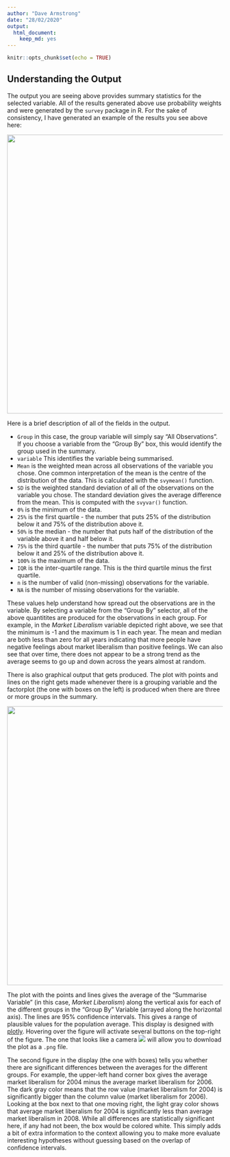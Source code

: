 ```yaml
---
author: "Dave Armstrong"
date: "28/02/2020"
output: 
  html_document: 
    keep_md: yes
---
```


```r
knitr::opts_chunk$set(echo = TRUE)
```

## Understanding the Output

The output you are seeing above provides summary statistics for the selected variable.  All of the results generated above use probability weights and were generated by the `survey` package in R.  For the sake of consistency, I have generated an example of the results you see above here: 

<img src="sum_group1.png" style="display:block; margin-left:auto; margin-right:auto" width="650px">

Here is a brief description of all of the fields in the output.  

  - `Group` in this case, the group variable will simply say "All Observations".  If you choose a variable from the "Group By" box, this would identify the group used in the summary. 
  - `variable` This identifies the variable being summarised. 
  - `Mean` is the weighted mean across all observations of the variable you chose.  One common interpretation of the mean is the centre of the distribution of the data.  This is calculated with the `svymean()` function. 
  - `SD` is the weighted standard deviation of all of the observations on the variable you chose.  The standard deviation gives the average difference from the mean. This is computed with the `svyvar()` function.  
  - `0%` is the minimum of the data. 
  - `25%` is the first quartile - the number that puts 25% of the distribution below it and 75% of the distribution above it. 
  - `50%` is the median - the number that puts half of the distribution of the variable above it and half below it. 
  - `75%` is the third quartile - the number that puts 75% of the distribution below it and 25% of the distribution above it. 
  - `100%` is the maximum of the data. 
  - `IQR` is the inter-quartile range.  This is the third quartile minus the first quartile. 
  - `n` is the number of valid (non-missing) observations for the variable. 
  - `NA` is the number of missing observations for the variable. 

These values help understand how spread out the observations are in the variable.  By selecting a variable from the "Group By" selector, all of the above quantitites are produced for the observations in each group.  For example, in the _Market Liberalism_ variable depicted right above, we see that the minimum is -1 and the maximum is 1 in each year.  The mean and median are both less than zero for all years indicating that more people have negative feelings about market liberalism than positive feelings.  We can also see that over time, there does not appear to be a strong trend as the average seems to go up and down across the years almost at random.  

There is also graphical output that gets produced.  The plot with points and lines on the right gets made whenever there is a grouping variable and the factorplot (the one with boxes on the left) is produced when there are three or more groups in the summary.  

<img src="sum_group2.png" style="display:block; margin-left:auto; margin-right:auto" width="650px">

The plot with the points and lines gives the average of the "Summarise Variable" (in this case, _Market Liberalism_) along the vertical axis for each of the different groups in the "Group By" Variable (arrayed along the horizontal axis).  The lines are 95% confidence intervals.  This gives a range of plausible values for the population average.  This display is designed with [plotly](https://plot.ly/r/).  Hovering over the figure will activate several buttons on the top-right of the figure.  The one that looks like a camera ![](camera_icon.png) will allow you to download the plot as a `.png` file.  

The second figure in the display (the one with boxes) tells you whether there are significant differences between the averages for the different groups.  For example, the upper-left hand corner box gives the average market liberalism for 2004 minus the average market liberalism for 2006.  The dark gray color means that the row value (market liberalism for 2004) is significantly bigger than the column value (market liberalism for 2006).  Looking at the box next to that one moving right, the light gray color shows that average market liberalism for 2004 is significantly less than average market liberalism in 2008.  While all differences are statistically significant here, if any had not been, the box would be colored white. This simply adds a bit of extra information to the context allowing you to make more evaluate interesting hypotheses without guessing based on the overlap of confidence intervals. 


